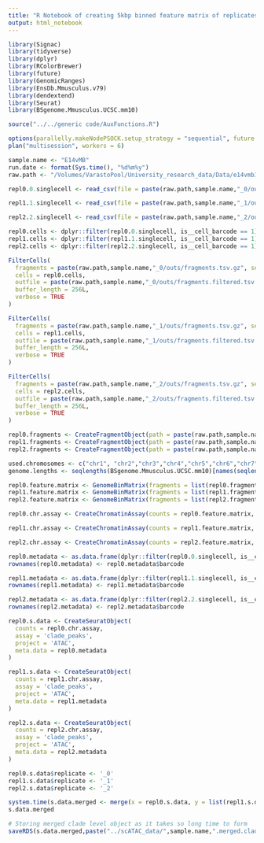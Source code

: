 ```yaml
---
title: "R Notebook of creating 5kbp binned feature matrix of replicates of scATAC 10x results"
output: html_notebook
---
```


```r
library(Signac)
library(tidyverse)
library(dplyr)
library(RColorBrewer)
library(future)
library(GenomicRanges)
library(EnsDb.Mmusculus.v79)
library(dendextend)
library(Seurat)
library(BSgenome.Mmusculus.UCSC.mm10)

source("../../generic code/AuxFunctions.R")
```

```r
options(parallelly.makeNodePSOCK.setup_strategy = "sequential", future.globals.maxSize = 12 * 1024 ^ 3, future.seed=TRUE)
plan("multisession", workers = 6)
```   

```r
sample.name <- "E14vMB"
run.date <- format(Sys.time(), "%d%m%y")
raw.path <- "/Volumes/VarastoPool/University_research_data/Data/e14vmb1_data/scATAC/"
```

```r
repl0.0.singlecell <- read_csv(file = paste(raw.path,sample.name,"_0/outs/singlecell.csv", sep=""))

repl1.1.singlecell <- read_csv(file = paste(raw.path,sample.name,"_1/outs/singlecell.csv", sep=""))

repl2.2.singlecell <- read_csv(file = paste(raw.path,sample.name,"_2/outs/singlecell.csv", sep=""))

repl0.cells <- dplyr::filter(repl0.0.singlecell, is__cell_barcode == 1) %>% pull(barcode)
repl1.cells <- dplyr::filter(repl1.1.singlecell, is__cell_barcode == 1) %>% pull(barcode)
repl2.cells <- dplyr::filter(repl2.2.singlecell, is__cell_barcode == 1) %>% pull(barcode)

FilterCells(
  fragments = paste(raw.path,sample.name,"_0/outs/fragments.tsv.gz", sep=""),
  cells = repl0.cells,
  outfile = paste(raw.path,sample.name,"_0/outs/fragments.filtered.tsv.gz", sep=""),
  buffer_length = 256L,
  verbose = TRUE
)

FilterCells(
  fragments = paste(raw.path,sample.name,"_1/outs/fragments.tsv.gz", sep=""),
  cells = repl1.cells,
  outfile = paste(raw.path,sample.name,"_1/outs/fragments.filtered.tsv.gz", sep=""),
  buffer_length = 256L,
  verbose = TRUE
)

FilterCells(
  fragments = paste(raw.path,sample.name,"_2/outs/fragments.tsv.gz", sep=""),
  cells = repl2.cells,
  outfile = paste(raw.path,sample.name,"_2/outs/fragments.filtered.tsv.gz", sep=""),
  buffer_length = 256L,
  verbose = TRUE
)

repl0.fragments <- CreateFragmentObject(path = paste(raw.path,sample.name,"_0/outs/fragments.filtered.tsv.gz", sep=""), cells = repl0.cells, validate.fragments = FALSE)
repl1.fragments <- CreateFragmentObject(path = paste(raw.path,sample.name,"_1/outs/fragments.filtered.tsv.gz", sep=""), cells = repl1.cells, validate.fragments = FALSE)
repl2.fragments <- CreateFragmentObject(path = paste(raw.path,sample.name,"_2/outs/fragments.filtered.tsv.gz", sep=""), cells = repl2.cells, validate.fragments = FALSE)
```

```r
used.chromosomes <- c("chr1", "chr2","chr3","chr4","chr5","chr6","chr7","chr8","chr9","chr10","chr11","chr12","chr13","chr14","chr15","chr16","chr17","chr18","chr19")
genome.lengths <- seqlengths(BSgenome.Mmusculus.UCSC.mm10)[names(seqlengths(BSgenome.Mmusculus.UCSC.mm10)) %in% used.chromosomes]

repl0.feature.matrix <- GenomeBinMatrix(fragments = list(repl0.fragments), binsize = 5000, genome = genome.lengths, process_n = 5000)
repl1.feature.matrix <- GenomeBinMatrix(fragments = list(repl1.fragments), binsize = 5000, genome = genome.lengths, process_n = 5000)
repl2.feature.matrix <- GenomeBinMatrix(fragments = list(repl2.fragments), binsize = 5000, genome = genome.lengths, process_n = 5000)
```

```r
repl0.chr.assay <- CreateChromatinAssay(counts = repl0.feature.matrix, fragments = list(repl0.fragments), genome = Seqinfo(genome="mm10"), ranges = StringToGRanges(rownames(repl0.feature.matrix)))

repl1.chr.assay <- CreateChromatinAssay(counts = repl1.feature.matrix, fragments = list(repl1.fragments), genome = Seqinfo(genome="mm10"), ranges = StringToGRanges(rownames(repl1.feature.matrix)))

repl2.chr.assay <- CreateChromatinAssay(counts = repl2.feature.matrix, fragments = list(repl2.fragments), genome = Seqinfo(genome="mm10"), ranges = StringToGRanges(rownames(repl2.feature.matrix)))
```

```r
repl0.metadata <- as.data.frame(dplyr::filter(repl0.0.singlecell, is__cell_barcode == 1))
rownames(repl0.metadata) <- repl0.metadata$barcode

repl1.metadata <- as.data.frame(dplyr::filter(repl1.1.singlecell, is__cell_barcode == 1))
rownames(repl1.metadata) <- repl1.metadata$barcode

repl2.metadata <- as.data.frame(dplyr::filter(repl2.2.singlecell, is__cell_barcode == 1))
rownames(repl2.metadata) <- repl2.metadata$barcode

repl0.s.data <- CreateSeuratObject(
  counts = repl0.chr.assay,
  assay = 'clade_peaks',
  project = 'ATAC',
  meta.data = repl0.metadata
)

repl1.s.data <- CreateSeuratObject(
  counts = repl1.chr.assay,
  assay = 'clade_peaks',
  project = 'ATAC',
  meta.data = repl1.metadata
)

repl2.s.data <- CreateSeuratObject(
  counts = repl2.chr.assay,
  assay = 'clade_peaks',
  project = 'ATAC',
  meta.data = repl2.metadata
)
```

```r
repl0.s.data$replicate <- '_0'
repl1.s.data$replicate <- '_1'
repl2.s.data$replicate <- '_2'

system.time(s.data.merged <- merge(x = repl0.s.data, y = list(repl1.s.data, repl2.s.data), add.cell.ids = c("_0","_1", "_2")))
s.data.merged

# Storing merged clade level object as it takes so long time to form
saveRDS(s.data.merged,paste("../scATAC_data/",sample.name,".merged.clade.phase.",run.date,".Rds", sep=""))
```
